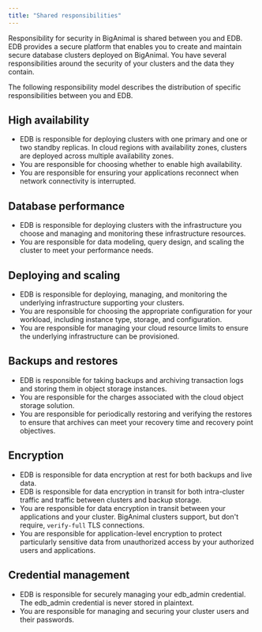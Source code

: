```yaml
---
title: "Shared responsibilities"
---
```


Responsibility for security in BigAnimal is shared between you and EDB. EDB provides a secure platform that enables you to create and maintain secure database clusters deployed on BigAnimal. You have several responsibilities around the security of your clusters and the data they contain.

The following responsibility model describes the distribution of specific responsibilities between you and EDB.

## High availability

-   EDB is responsible for deploying clusters with one primary and one or two standby replicas. In cloud regions with availability zones, clusters are deployed across multiple availability zones. 
-   You are responsible for choosing whether to enable high availability.
-   You are responsible for ensuring your applications reconnect when network connectivity is interrupted.

## Database performance

-   EDB is responsible for deploying clusters with the infrastructure you choose and managing and monitoring these infrastructure resources. 
-   You are responsible for data modeling, query design, and scaling the cluster to meet your performance needs. 

## Deploying and scaling

-   EDB is responsible for deploying, managing, and monitoring the underlying infrastructure supporting your clusters.
-   You are responsible for choosing the appropriate configuration for your workload, including instance type, storage, and configuration.
-   You are responsible for managing your cloud resource limits to ensure the underlying infrastructure can be provisioned.

## Backups and restores

-   EDB is responsible for taking backups and archiving transaction logs and storing them in object storage instances. 
-   You are responsible for the charges associated with the cloud object storage solution.
-   You are responsible for periodically restoring and verifying the restores to ensure that archives can meet your recovery time and recovery point objectives. 

## Encryption

-   EDB is responsible for data encryption at rest for both backups and live data.
-   EDB is responsible for data encryption in transit for both intra-cluster traffic and traffic between clusters and backup storage.
-   You are responsible for data encryption in transit between your applications and your cluster. BigAnimal clusters support, but don't require, `verify-full` TLS connections.
-   You are responsible for application-level encryption to protect particularly sensitive data from unauthorized access by your authorized users and applications.

## Credential management

-   EDB is responsible for securely managing your edb_admin credential. The edb_admin credential is never stored in plaintext.
-   You are responsible for managing and securing your cluster users and their passwords.
